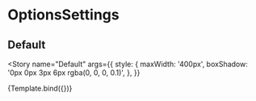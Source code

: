 
<Meta
  title="ChatEngine/ChatSettings/OptionsSettings"
  component={OptionsSettings}
/>


# OptionsSettings

## Default

<Story
  name="Default"
  args={{
    style: {
      maxWidth: '400px',
      boxShadow: '0px 0px 3px 6px rgba(0, 0, 0, 0.1)',
    },
  }}
>
  {Template.bind({})}
</Story>

<ArgsTable story="Default" />

